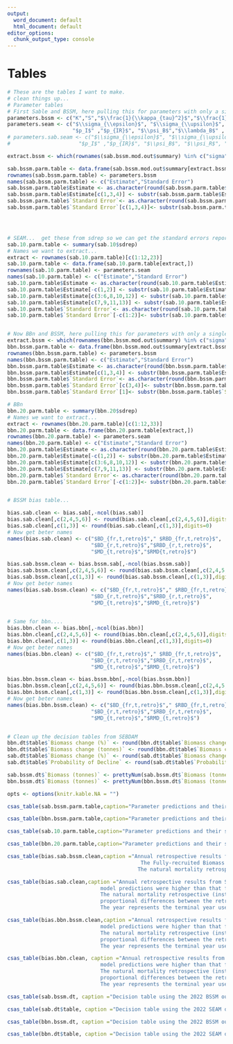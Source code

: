 ```yaml
---
output:
  word_document: default
  html_document: default
editor_options:
  chunk_output_type: console
---
```

\clearpage
\newpage

# Tables {-}

```r

# These are the tables I want to make.
# clean things up...
# Parameter tables 
# First Sable and BSSM, here pulling this for parameters with only a single estimate
parameters.bssm <- c("K","S","$\\frac{1}{\\kappa_{tau}^2}$","$\\frac{1}{\\kappa_{rho}^2}$", "$q$", "$\\sigma$")
parameters.seam <- c("$\\sigma_{\\epsilon}$", "$\\sigma_{\\upsilon}$",  "$R_0$", "$B_0$",
                     "$p_I$" ,"$p_{IR}$", "$\\psi_B$","$\\lambda_B$" , "$\\psi_R$", "$\\lambda_R$", "$\\psi_m$","$\\lambda_m$", "$S$")
# parameters.sab.seam <- c("$\\sigma_{\\epsilon}$", "$\\sigma_{\\upsilon}$", "$B_0$", "$R_0$", "$m_0$", 
#                      "$p_I$" ,"$p_{IR}$", "$\\psi_B$", "$\\psi_R$", "$\\psi_m$","$\\lambda_B$", "$\\lambda_R$", "$\\lambda_m$", "$S$")

extract.bssm <- which(rownames(sab.bssm.mod.out$summary) %in% c("sigma","S","q","ikappa.rho2","ikappa.tau2",'K'))

sab.bssm.parm.table <- data.frame(sab.bssm.mod.out$summary[extract.bssm,c("mean","sd")])
rownames(sab.bssm.parm.table) <- parameters.bssm
names(sab.bssm.parm.table) <- c("Estimate","Standard Error")
sab.bssm.parm.table$Estimate <- as.character(round(sab.bssm.parm.table$Estimate,digits=2))
sab.bssm.parm.table$Estimate[c(1,3,4)] <- substr(sab.bssm.parm.table$Estimate[c(1,3,4)],start = 1,stop = 3)
sab.bssm.parm.table$`Standard Error`<- as.character(round(sab.bssm.parm.table$`Standard Error`,digits=2))
sab.bssm.parm.table$`Standard Error`[c(1,3,4)]<- substr(sab.bssm.parm.table$`Standard Error`[c(1,3,4)],start=1,stop=3)




# SEAM...  get these from sdrep so we can get the standard errors reported as well.
sab.10.parm.table <- summary(sab.10$sdrep)
# Names we want to extract...
extract <- rownames(sab.10.parm.table)[c(1:12,23)]
sab.10.parm.table <- data.frame(sab.10.parm.table[extract,])
rownames(sab.10.parm.table) <- parameters.seam
names(sab.10.parm.table) <- c("Estimate","Standard Error")
sab.10.parm.table$Estimate <- as.character(round(sab.10.parm.table$Estimate,digits=2))
sab.10.parm.table$Estimate[-c(1,2)] <- substr(sab.10.parm.table$Estimate[-c(1,2)],1,4)
sab.10.parm.table$Estimate[c(3:6,8,10,12)] <- substr(sab.10.parm.table$Estimate[c(3:6,8,10,12)],1,3)
sab.10.parm.table$Estimate[c(7,9,11,13)] <- substr(sab.10.parm.table$Estimate[c(7,9,11,13)],1,4)
sab.10.parm.table$`Standard Error`<- as.character(round(sab.10.parm.table$`Standard Error`,digits=3))
sab.10.parm.table$`Standard Error`[-c(1:2)]<- substr(sab.10.parm.table$`Standard Error`[-c(1:2)],1,4)


# Now BBn and BSSM, here pulling this for parameters with only a single estimate
extract.bssm <- which(rownames(bbn.bssm.mod.out$summary) %in% c("sigma","S","q","ikappa.rho2","ikappa.tau2",'K'))
bbn.bssm.parm.table <- data.frame(bbn.bssm.mod.out$summary[extract.bssm,c("mean","sd")])
rownames(bbn.bssm.parm.table) <- parameters.bssm
names(bbn.bssm.parm.table) <- c("Estimate","Standard Error")
bbn.bssm.parm.table$Estimate <- as.character(round(bbn.bssm.parm.table$Estimate,digits=2))
bbn.bssm.parm.table$Estimate[c(1,3,4)] <- substr(bbn.bssm.parm.table$Estimate[c(1,3,4)],start = 1,stop = 3)
bbn.bssm.parm.table$`Standard Error`<- as.character(round(bbn.bssm.parm.table$`Standard Error`,digits=2))
bbn.bssm.parm.table$`Standard Error`[c(3,4)]<- substr(bbn.bssm.parm.table$`Standard Error`[c(3,4)],start=1,stop=3)
bbn.bssm.parm.table$`Standard Error`[1]<- substr(bbn.bssm.parm.table$`Standard Error`[1],start=1,stop=2)

# BBn
bbn.20.parm.table <- summary(bbn.20$sdrep)
# Names we want to extract...
extract <- rownames(bbn.20.parm.table)[c(1:12,33)]
bbn.20.parm.table <- data.frame(bbn.20.parm.table[extract,])
rownames(bbn.20.parm.table) <- parameters.seam
names(bbn.20.parm.table) <- c("Estimate","Standard Error")
bbn.20.parm.table$Estimate <- as.character(round(bbn.20.parm.table$Estimate,digits=2))
bbn.20.parm.table$Estimate[-c(1,2)] <- substr(bbn.20.parm.table$Estimate[-c(1,2)],1,4)
bbn.20.parm.table$Estimate[c(3:6,8,10,12)] <- substr(bbn.20.parm.table$Estimate[c(3:6,8,10,12)],1,3)
bbn.20.parm.table$Estimate[c(7,9,11,13)] <- substr(bbn.20.parm.table$Estimate[c(7,9,11,13)],1,4)
bbn.20.parm.table$`Standard Error`<- as.character(round(bbn.20.parm.table$`Standard Error`,digits=3))
bbn.20.parm.table$`Standard Error`[-c(1:2)]<- substr(bbn.20.parm.table$`Standard Error`[-c(1:2)],1,4)


# BSSM bias table...

bias.sab.clean <- bias.sab[,-ncol(bias.sab)]
bias.sab.clean[,c(2,4,5,6)] <- round(bias.sab.clean[,c(2,4,5,6)],digits=2)
bias.sab.clean[,c(1,3)] <- round(bias.sab.clean[,c(1,3)],digits=0)
# Now get beter names
names(bias.sab.clean) <- c("$BD_{fr,t,retro}$"," $RBD_{fr,t,retro}$",
                           "$BD_{r,t,retro}$","$RBD_{r,t,retro}$",
                           "$MD_{t,retro}$","$RMD{t,retro}$")

bias.sab.bssm.clean <- bias.bssm.sab[,-ncol(bias.bssm.sab)]
bias.sab.bssm.clean[,c(2,4,5,6)] <- round(bias.sab.bssm.clean[,c(2,4,5,6)],digits=2)
bias.sab.bssm.clean[,c(1,3)] <- round(bias.sab.bssm.clean[,c(1,3)],digits=0)
# Now get beter names
names(bias.sab.bssm.clean) <- c("$BD_{fr,t,retro}$"," $RBD_{fr,t,retro}$",
                           "$BD_{r,t,retro}$","$RBD_{r,t,retro}$",
                           "$MD_{t,retro}$","$RMD_{t,retro}$")

                      
# Same for bbn....
bias.bbn.clean <- bias.bbn[,-ncol(bias.bbn)]
bias.bbn.clean[,c(2,4,5,6)] <- round(bias.bbn.clean[,c(2,4,5,6)],digits=2)
bias.bbn.clean[,c(1,3)] <- round(bias.bbn.clean[,c(1,3)],digits=0)
# Now get beter names
names(bias.bbn.clean) <- c("$BD_{fr,t,retro}$"," $RBD_{fr,t,retro}$",
                           "$BD_{r,t,retro}$","$RBD_{r,t,retro}$",
                           "$MD_{t,retro}$","$RMD_{t,retro}$")

bias.bbn.bssm.clean <- bias.bssm.bbn[,-ncol(bias.bssm.bbn)]
bias.bbn.bssm.clean[,c(2,4,5,6)] <- round(bias.bbn.bssm.clean[,c(2,4,5,6)],digits=2)
bias.bbn.bssm.clean[,c(1,3)] <- round(bias.bbn.bssm.clean[,c(1,3)],digits=0)
# Now get beter names
names(bias.bbn.bssm.clean) <- c("$BD_{fr,t,retro}$"," $RBD_{fr,t,retro}$",
                           "$BD_{r,t,retro}$","$RBD_{r,t,retro}$",
                           "$MD_{t,retro}$","$RMD_{t,retro}$")


# Clean up the decision tables from SEBDAM
bbn.dt$table$`Biomass change (%)` <- round(bbn.dt$table$`Biomass change (%)`,digits=1)
bbn.dt$table$`Biomass change (tonnes)` <- round(bbn.dt$table$`Biomass change (tonnes)`,digits=0)
sab.dt$table$`Biomass change (%)` <- round(sab.dt$table$`Biomass change (%)`,digits=1)
sab.dt$table$`Probability of Decline` <- round(sab.dt$table$`Probability of Decline`,digits=2)

sab.bssm.dt$`Biomass (tonnes)` <- prettyNum(sab.bssm.dt$`Biomass (tonnes)`,big.mark = ',')
bbn.bssm.dt$`Biomass (tonnes)` <- prettyNum(bbn.bssm.dt$`Biomass (tonnes)`,big.mark = ',')

opts <- options(knitr.kable.NA = "")

```


```r
csas_table(sab.bssm.parm.table,caption="Parameter predictions and their standard errors from BSSM in SFA-25a for parameters which do not vary annually. $K$ is a biomass scaling parameter that is used to assist with model convergence. $S$ is referred to as the 'dissolution rate' for the clapper model. The precision parameter for the fully-recruited clapper process equation is $\\frac{1}{\\kappa_{tau}^2}$, while $\\frac{1}{\\kappa_{rho}^2}$ is the precision parameter for the recruit clapper process equation. The catchabilty is $q$ and the process error standard deviation is $\\sigma$.")
```

\newpage
```r
csas_table(bbn.bssm.parm.table,caption="Parameter predictions and their standard errors from BSSM in SFA-65a for parameters which do not vary annually. $K$ is a biomass scaling parameter that is used to assist with model convergence. $S$ is referred to as the 'dissolution rate' for the clapper model. The precision parameter for the fully-recruited clapper process equation is $\\frac{1}{\\kappa_{tau}^2}$, while $\\frac{1}{\\kappa_{rho}^2}$ is the precision parameter for the recruit clapper process equation. The catchabilty is $q$ and the process error standard deviation is $\\sigma$.")
```


\newpage
```r
csas_table(sab.10.parm.table,caption="Parameter predictions and their standard errors from SEAM in SFA-25a, all parameter predictions are on the log scale except $p_I$ and $p_{IR}$ which are on the logit scale.  The standard deviation for the observation equation of fully-recruited biomass is $\\sigma_{\\epsilon}$. The standard deviation for the observation equation of recruit biomass is $\\sigma_{\\upsilon}$. The estimated intial value for fully recruited biomass, recruit biomass, and natural mortality are represented by $B_0$, $R_0$, and $m_0$ respectively. The probability of encountering fully-recruited scallop and recruit scallop are represented by $p_I$ and $p_{IR}$. The random field range for fully-recruited biomass, recruit biomass, and natural mortality are $\\psi_B$, $\\psi_R$, and $\\psi_m$, while the random field spatial standard deviations are $\\lambda_B$, $\\lambda_R$ and $\\lambda_m$.  Finally, the clapper catachability parameter is $S$.")
```


\newpage
```r
csas_table(bbn.20.parm.table,caption="Parameter predictions and their standard errors from SEAM in SFA-26a, all parameter predictions are on the log scale except $p_I$ and $p_{IR}$ which are on the logit scale. The standard deviation for the observation equation of fully-recruited biomass is $\\sigma_{\\epsilon}$. The standard deviation for the observation equation of recruit biomass is $\\sigma_{\\upsilon}$. The estimated intial value for fully recruited biomass, recruit biomass, and natural mortality are represented by $B_0$, $R_0$, and $m_0$ respectively. The probability of encountering fully-recruited scallop and recruit scallop are represented by $p_I$ and $p_{IR}$. The random field range for fully-recruited biomass, recruit biomass, and natural mortality are $\\psi_B$, $\\psi_R$, and $\\psi_m$, while the random field spatial standard deviations are $\\lambda_B$, $\\lambda_R$ and $\\lambda_m$.  Finally, the clapper catachability parameter is $S$.")
```


\newpage
```r
csas_table(bias.sab.bssm.clean,caption ="Annual retrospective results from BSSM in SFA 25A. Positive values indicate the retrospective model predictions were higher than that full model.
                                           The Fully-recruited Biomass ($BD_{fr,t,retro}$) and Recruit Biomass ($BD_{r,t,retro}$) retrospectives are in tonnes.
                                          The natural mortality retrospective (instantaneous) is $MD_{t,retro}$. The relative metrics, $RBD_{fr,t,retro}$, $RBD_{r,t,retro}$, and $RMD_{t,retro}$                                            are the proportional differences between the retrospective model and the full model for fully-recruited biomass, recruit biomass, and natural mortality                                                    respectively. The year represents the terminal year used to compare with the full model.")

```


\newpage
```r
csas_table(bias.sab.clean,caption ="Annual retrospective results from SEAM in SFA 25A. Positive values indicate the retrospective
                              model predictions were higher than that full model. The Fully-recruited Biomass ($BD_{fr,t,retro}$) and Recruit Biomass ($BD_{r,t,retro}$) retrospectives are in tonnes.
                              The natural mortality retrospective (instantaneous) is $MD_{t,retro}$. The relative metrics, $RBD_{fr,t,retro}$, $RBD_{r,t,retro}$, and $RMD_{t,retro}$ are the
                              proportional differences between the retrospective model and the full model for fully-recruited biomass, recruit biomass, and natural mortality respectively.
                              The year represents the terminal year used to compare with the full model.")
```


\newpage
```r
csas_table(bias.bbn.bssm.clean,caption ="Annual retrospective results from BSSM in SFA 26A. Positive values indicate the retrospective
                              model predictions were higher than that full model. The Fully-recruited Biomass ($BD_{fr,t,retro}$) and Recruit Biomass ($BD_{r,t,retro}$) retrospectives are in tonnes.
                              The natural mortality retrospective (instantaneous) is $MD_{t,retro}$. The relative metrics, $RBD_{fr,t,retro}$, $RBD_{r,t,retro}$, and $RMD_{t,retro}$ are the
                              proportional differences between the retrospective model and the full model for fully-recruited biomass, recruit biomass, and natural mortality respectively.
                              The year represents the terminal year used to compare with the full model.")

```


\newpage
```r
csas_table(bias.bbn.clean, caption ="Annual retrospective results from SEAM in SFA 26A. Positive values indicate the retrospective
                              model predictions were higher than that full model. The Fully-recruited Biomass ($BD_{fr,t,retro}$) and Recruit Biomass ($BD_{r,t,retro}$) retrospectives are in tonnes.
                              The natural mortality retrospective (instantaneous) is $MD_{t,retro}$. The relative metrics, $RBD_{fr,t,retro}$, $RBD_{r,t,retro}$, and $RMD_{t,retro}$ are the
                              proportional differences between the retrospective model and the full model for fully-recruited biomass, recruit biomass, and natural mortality respectively.
                              The year represents the terminal year used to compare with the full model.")
```


\newpage
```r
csas_table(sab.bssm.dt, caption ="Decision table using the 2022 BSSM output for SFA 25A to estimate fully-recruited biomass in 2023 using the no growth scenario.")
```



\newpage
```r
csas_table(sab.dt$table, caption ="Decision table using the 2022 SEAM output for SFA 25A to estimate fully-recruited biomass in 2023 using the no growth scenario.")
```


\newpage
```r
csas_table(bbn.bssm.dt, caption ="Decision table using the 2022 BSSM output for SFA 26A to estimate fully-recruited biomass in 2023 using the no growth scenario.")
```


\newpage
```r
csas_table(bbn.dt$table, caption ="Decision table using the 2022 SEAM output for SFA 26A to estimate fully-recruited biomass in 2023 using the no growth scenario.")
```
